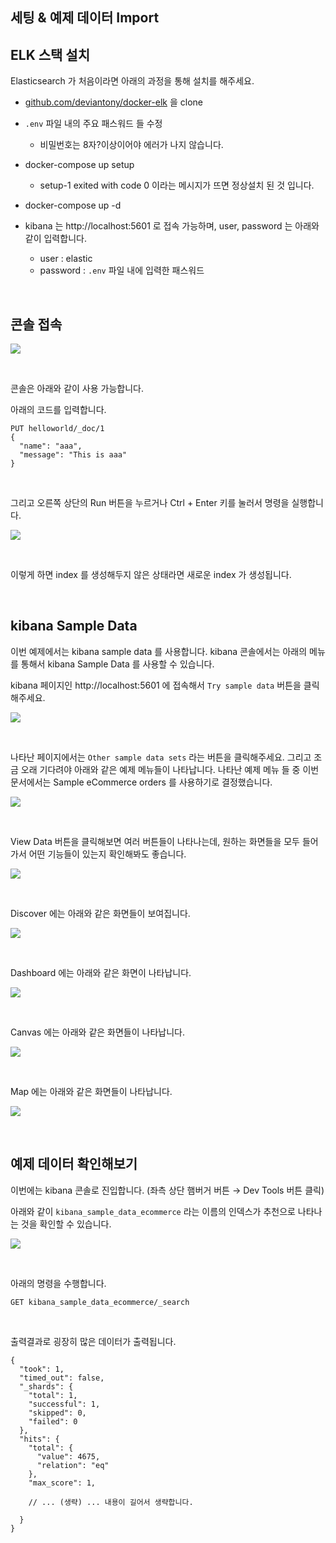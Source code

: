 ## 세팅 & 예제 데이터 Import

## ELK 스택 설치
Elasticsearch 가 처음이라면 아래의 과정을 통해 설치를 해주세요.<br/>

- [github.com/deviantony/docker-elk](https://github.com/deviantony/docker-elk) 을 clone 
- `.env` 파일 내의 주요 패스워드 들 수정
  - 비밀번호는 8자?이상이어야 에러가 나지 않습니다.

- docker-compose up setup
  - setup-1 exited with code 0 이라는 메시지가 뜨면 정상설치 된 것 입니다.

- docker-compose up -d
- kibana 는 http://localhost:5601 로 접속 가능하며, user, password 는 아래와 같이 입력합니다.
  - user : elastic
  - password : `.env` 파일 내에 입력한 패스워드


<br/>



## 콘솔 접속

![](./img/settings-and-import-example-data/setting-1.png)





<br/>



콘솔은 아래와 같이 사용 가능합니다.<br/>

아래의 코드를 입력합니다. 

```plain
PUT helloworld/_doc/1
{
  "name": "aaa",
  "message": "This is aaa"
}
```

<br/>



그리고 오른쪽 상단의 Run 버튼을 누르거나 Ctrl + Enter 키를 눌러서 명령을 실행합니다.

![](./img/settings-and-import-example-data/setting-2.png)

<br/>



이렇게 하면 index 를 생성해두지 않은 상태라면 새로운 index 가 생성됩니다.<br/>

<br/>




## kibana Sample Data

이번 예제에서는 kibana sample data 를 사용합니다. kibana 콘솔에서는 아래의 메뉴를 통해서 kibana Sample Data 를 사용할 수 있습니다.<br/>

kibana 페이지인 http://localhost:5601 에 접속해서 `Try sample data` 버튼을 클릭해주세요.

![](./img/settings-and-import-example-data/example-data-1.png)

<br/>



나타난 페이지에서는 `Other sample data sets` 라는 버튼을 클릭해주세요. 그리고 조금 오래 기다려야 아래와 같은 예제 메뉴들이 나타납니다. 나타난 예제 메뉴 들 중 이번 문서에서는 Sample eCommerce orders 를 사용하기로 결정했습니다.

![](./img/settings-and-import-example-data/example-data-2.png)

<br/>



View Data 버튼을 클릭해보면 여러 버튼들이 나타나는데, 원하는 화면들을 모두 들어가서 어떤 기능들이 있는지 확인해봐도 좋습니다.

![](./img/settings-and-import-example-data/example-data-3.png)

<br/>



Discover 에는 아래와 같은 화면들이 보여집니다.

![](./img/settings-and-import-example-data/example-data-4.png)

<br/>



Dashboard 에는 아래와 같은 화면이 나타납니다.

![](./img/settings-and-import-example-data/example-data-5.png)

<br/>

Canvas 에는 아래와 같은 화면들이 나타납니다.

![](./img/settings-and-import-example-data/example-data-6.png)

<br/>

Map 에는 아래와 같은 화면들이 나타납니다.

![](./img/settings-and-import-example-data/example-data-7.png)

<br/>



## 예제 데이터 확인해보기

이번에는 kibana 콘솔로 진입합니다. (좌측 상단 햄버거 버튼 → Dev Tools 버튼 클릭)<br/>

아래와 같이 `kibana_sample_data_ecommerce` 라는 이름의 인덱스가 추천으로 나타나는 것을 확인할 수 있습니다.<br/>

![](./img/settings-and-import-example-data/example-data-8.png)

<br/>



아래의 명령을 수행합니다.

```
GET kibana_sample_data_ecommerce/_search
```

<br/>



출력결과로 굉장히 많은 데이터가 출력됩니다.<br/>

```plain
{
  "took": 1,
  "timed_out": false,
  "_shards": {
    "total": 1,
    "successful": 1,
    "skipped": 0,
    "failed": 0
  },
  "hits": {
    "total": {
      "value": 4675,
      "relation": "eq"
    },
    "max_score": 1,
    
    // ... (생략) ... 내용이 길어서 생략합니다.
    
  }
}
```

<br/>
